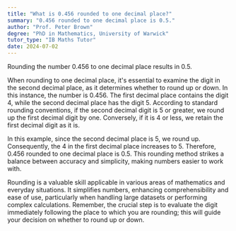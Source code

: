 ```yaml
---
title: "What is 0.456 rounded to one decimal place?"
summary: "0.456 rounded to one decimal place is 0.5."
author: "Prof. Peter Brown"
degree: "PhD in Mathematics, University of Warwick"
tutor_type: "IB Maths Tutor"
date: 2024-07-02
---
```


Rounding the number $0.456$ to one decimal place results in $0.5$.

When rounding to one decimal place, it's essential to examine the digit in the second decimal place, as it determines whether to round up or down. In this instance, the number is $0.456$. The first decimal place contains the digit $4$, while the second decimal place has the digit $5$. According to standard rounding conventions, if the second decimal digit is $5$ or greater, we round up the first decimal digit by one. Conversely, if it is $4$ or less, we retain the first decimal digit as it is.

In this example, since the second decimal place is $5$, we round up. Consequently, the $4$ in the first decimal place increases to $5$. Therefore, $0.456$ rounded to one decimal place is $0.5$. This rounding method strikes a balance between accuracy and simplicity, making numbers easier to work with.

Rounding is a valuable skill applicable in various areas of mathematics and everyday situations. It simplifies numbers, enhancing comprehensibility and ease of use, particularly when handling large datasets or performing complex calculations. Remember, the crucial step is to evaluate the digit immediately following the place to which you are rounding; this will guide your decision on whether to round up or down.
    